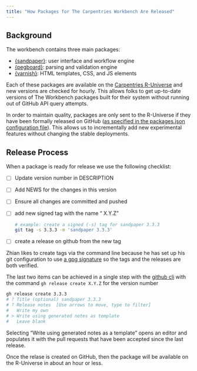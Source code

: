 ```yaml
---
title: "How Packages for The Carpentries Workbench Are Released"
---
```


## Background

The workbench contains three main packages:


 - [{sandpaper}]\: user interface and workflow engine
 - [{pegboard}]\: parsing and validation engine
 - [{varnish}]\: HTML templates, CSS, and JS elements

Each of these packages are available on the [Carpentries R-Universe][r-universe]
and new versions are checked for hourly. This allows folks to get up-to-date
versions of The Workbench packages built for their system without running out
of GitHub API query attempts.

In order to maintain quality, packages are only sent to the R-Universe if they
have been formally released on GitHub ([as specified in the packages.json
configuration
file](https://github.com/carpentries/universe/blob/0c330a1e8f0337de483144fece37c2710af6f4df/packages.json#L16-L33)).
This allows us to incrementally add new experimental features without changing
the stable deployments.

## Release Process

When a package is ready for release we use the following checklist:

 - [ ] Update version number in DESCRIPTION
 - [ ] Add NEWS for the changes in this version
 - [ ] Ensure all changes are committed and pushed
 - [ ] add new signed tag with the name "<package> X.Y.Z"

      ```bash
      # example: create a signed (-s) tag for sandpaper 3.3.3
      git tag -s 3.3.3 -m 'sandpaper 3.3.3'
      ```
 - [ ] create a release on github from the new tag


::: {.callout-note}

Zhian likes to create tags via the command line because he has set up his git
configuration to use [a gpg signature](https://www.garrickadenbuie.com/blog/signed-verified-git-commits-keybase-rstudio/#fnref3)
so the tags and the releases are both verified.

:::

The last two items can be achieved in a single step with the [github
cli](https://cli.github.com/) with the command `gh release create X.Y.Z` for
the version number

```bash
gh release create 3.3.3
# ? Title (optional) sandpaper 3.3.3
# ? Release notes  [Use arrows to move, type to filter]
#   Write my own
# > Write using generated notes as template
#   Leave blank
```

Selecting "Write using generated notes as a template" opens an editor and
populates it with the pull requests that have been accepted since the last
release.

Once the relase is created on GitHub, then the package will be available on
the R-Universe in about an hour or less. 

[{varnish}]: https://carpentries.github.io/varnish/
[{pegboard}]: https://carpentries.github.io/pegboard/
[{sandpaper}]: https://carpentries.github.io/sandpaper/
[r-universe]: https://carpentries.r-universe.dev/
